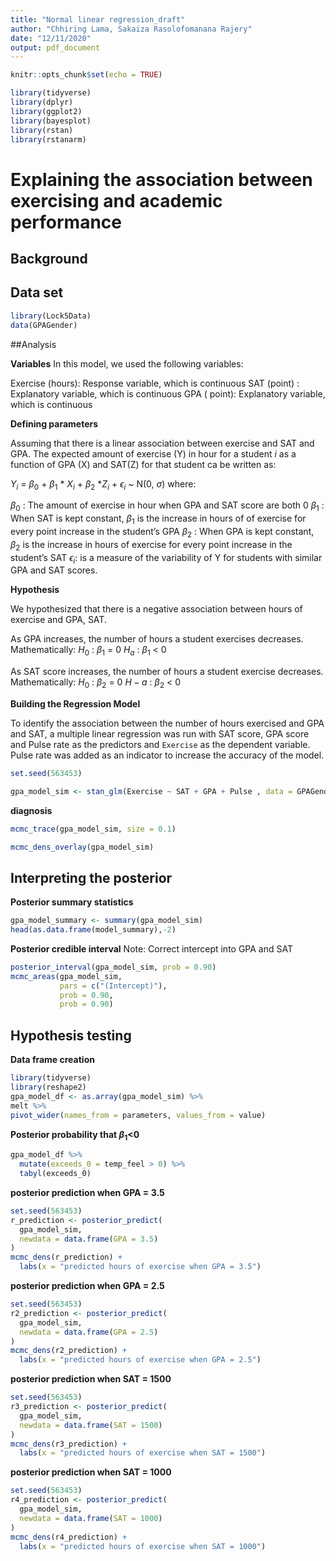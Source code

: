 ```yaml
---
title: "Normal linear regression_draft"
author: "Chhiring Lama, Sakaiza Rasolofomanana Rajery"
date: "12/11/2020"
output: pdf_document
---
```


```r
knitr::opts_chunk$set(echo = TRUE)
```

```r
library(tidyverse)
library(dplyr)
library(ggplot2)
library(bayesplot)
library(rstan)
library(rstanarm)
```
# Explaining the association between exercising and academic performance



## Background

## Data set
```r
library(Lock5Data)
data(GPAGender)
```

##Analysis

**Variables**
In this model, we used the following variables:

Exercise (hours): Response variable, which is continuous
SAT (point) : Explanatory variable, which is continuous
GPA ( point): Explanatory variable, which is continuous

**Defining parameters**

Assuming that there is a linear association between exercise and SAT and GPA. The expected amount of exercise (Y) in hour for a student _i_ as a function of GPA (X) and SAT(Z) for that student ca be written as:

$Y_i$ = $\beta_0$ + $\beta_1$ * $X_i$ + $\beta_2$ *$Z_i$ + $\epsilon_i$ ~ N(0, $\sigma$)
where:

$\beta_0$ : The amount of exercise in hour when GPA and SAT score are both 0
$\beta_1$ : When SAT is kept constant, $\beta_1$ is the increase in hours of of exercise for every point increase in the student's GPA
$\beta_2$ : When GPA is kept constant, $\beta_2$ is the increase in hours of exercise for every point increase in the student's SAT
$\epsilon_i$: is a measure of the variability of Y for students with similar GPA and SAT scores. 

**Hypothesis**

We hypothesized that there is a negative association between hours of exercise and GPA, SAT. 

As GPA increases, the number of hours a student exercises decreases. Mathematically:
$H_0$ : $\beta_1$ = 0
$H_a$ : $\beta_1$ < 0

As SAT score increases, the number of hours a student exercise decreases. Mathematically:
$H_0$ : $\beta_2$ = 0
$H-a$ : $\beta_2$ < 0

**Building the Regression Model**

To identify the association between the number of hours exercised and GPA and SAT, a multiple linear regression was run with SAT score, GPA score and Pulse rate as the predictors and `Exercise` as the dependent variable. Pulse rate was added as an indicator to increase the accuracy of the model. 




```r
set.seed(563453)

gpa_model_sim <- stan_glm(Exercise ~ SAT + GPA + Pulse , data = GPAGender, family=  gaussian, chains = 4, iter = 10000*2)
``` 

**diagnosis**
```R
mcmc_trace(gpa_model_sim, size = 0.1)

```

```r
mcmc_dens_overlay(gpa_model_sim)

```

## Interpreting the posterior
**Posterior summary statistics**
```r
gpa_model_summary <- summary(gpa_model_sim)
head(as.data.frame(model_summary),-2)

```


**Posterior credible interval**
Note: Correct intercept into GPA and SAT
```R
posterior_interval(gpa_model_sim, prob = 0.90)
mcmc_areas(gpa_model_sim,
           pars = c("(Intercept)"),
           prob = 0.90,
           prob = 0.90)
```

## Hypothesis testing

**Data frame creation**

```r
library(tidyverse)
library(reshape2)
gpa_model_df <- as.array(gpa_model_sim) %>%
melt %>%
pivot_wider(names_from = parameters, values_from = value)
```

**Posterior probability that $\beta_1$<0**
```r
gpa_model_df %>%
  mutate(exceeds_0 = temp_feel > 0) %>%
  tabyl(exceeds_0)
```


**posterior prediction when GPA = 3.5**

```r
set.seed(563453)
r_prediction <- posterior_predict(
  gpa_model_sim,
  newdata = data.frame(GPA = 3.5)
)
mcmc_dens(r_prediction) + 
  labs(x = "predicted hours of exercise when GPA = 3.5")
```

**posterior prediction when GPA = 2.5**

```r
set.seed(563453)
r2_prediction <- posterior_predict(
  gpa_model_sim,
  newdata = data.frame(GPA = 2.5)
)
mcmc_dens(r2_prediction) + 
  labs(x = "predicted hours of exercise when GPA = 2.5")
```

**posterior prediction when SAT = 1500**

```r
set.seed(563453)
r3_prediction <- posterior_predict(
  gpa_model_sim,
  newdata = data.frame(SAT = 1500)
)
mcmc_dens(r3_prediction) + 
  labs(x = "predicted hours of exercise when SAT = 1500")
```

**posterior prediction when SAT = 1000**

```r
set.seed(563453)
r4_prediction <- posterior_predict(
  gpa_model_sim,
  newdata = data.frame(SAT = 1000)
)
mcmc_dens(r4_prediction) + 
  labs(x = "predicted hours of exercise when SAT = 1000")
```
